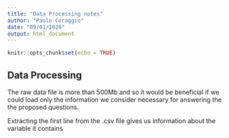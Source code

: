 ```yaml
---
title: "Data Processing notes"
author: "Paolo Coraggio"
date: "09/01/2020"
output: html_document
---
```


```r
knitr::opts_chunk$set(echo = TRUE)
```

## Data Processing

The raw data file is more than 500Mb and so it would be beneficial if we could load only the information we consider necessary for answering the the proposed questions.

Extracting the first line from the .csv file gives us information about the variable it contains

```r
```